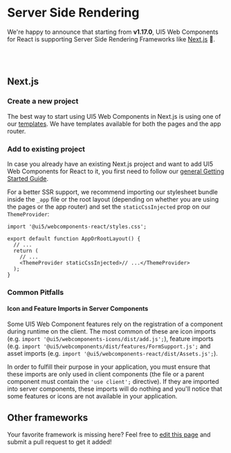 
<Meta title="Server Side Rendering" />

<TableOfContent />

# Server Side Rendering

We're happy to announce that starting from **v1.17.0**, UI5 Web Components for React is supporting Server Side Rendering Frameworks like [Next.js](https://nextjs.org/) 🎉.

<SsrLimitations />

<br />
<br />

## Next.js

### Create a new project

The best way to start using UI5 Web Components in Next.js is using one of our [templates](https://sap.github.io/ui5-webcomponents-react/main/?path=/docs/project-templates-examples--docs#templates).
We have templates available for both the pages and the app router.

### Add to existing project

In case you already have an existing Next.js project and want to add UI5 Web Components for React to it, you first need to follow our [general Getting Started Guide](https://sap.github.io/ui5-webcomponents-react/?path=/docs/getting-started--docs#add-ui5webcomponents-react-to-an-existing-app).

For a better SSR support, we recommend importing our stylesheet bundle inside the `_app` file or the root layout (depending on whether you are using the pages or the app router) and set the `staticCssInjected` prop on our `ThemeProvider`:

```tsx
import '@ui5/webcomponents-react/styles.css';

export default function AppOrRootLayout() {
  // ...
  return (
    // ...
    <ThemeProvider staticCssInjected>// ...</ThemeProvider>
  );
}
```

### Common Pitfalls

#### Icon and Feature Imports in Server Components

Some UI5 Web Component features rely on the registration of a component during runtime on the client.
The most common of these are icon imports (e.g. `import '@ui5/webcomponents-icons/dist/add.js';`), feature imports (e.g. `import '@ui5/webcomponents/dist/features/FormSupport.js';` and asset imports (e.g. `import '@ui5/webcomponents-react/dist/Assets.js';`).

In order to fulfill their purpose in your application, you must ensure that these imports are only used in client components (the file or a parent component must contain the `'use client';` directive).
If they are imported into server components, these imports will do nothing and you'll notice that some features or icons are not available in your application.

## Other frameworks

Your favorite framework is missing here? Feel free to [edit this page](https://github.com/SAP/ui5-webcomponents-react/blob/main/docs/knowledge-base/ServerSideRendering.mdx) and submit a pull request to get it added!

<Footer />
